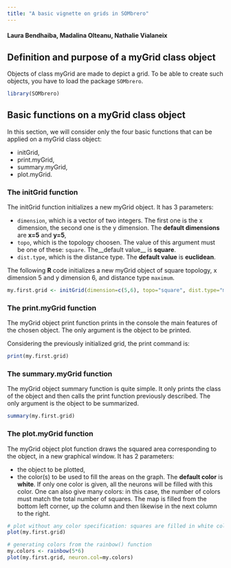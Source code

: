 ```yaml
---
title: "A basic vignette on grids in SOMbrero"
---
```


<!--
%\VignetteEngine{knitr::knitr}
%\VignetteIndexEntry{A basic vignette on grids in SOMbrero}
%\VignettePackage{SOMbrero}
-->

#### Laura Bendhaiba, Madalina Olteanu, Nathalie Vialaneix

## Definition and purpose of a myGrid class object

Objects of class myGrid are made to depict a grid. To be able to create such 
objects, you have to load the package ```SOMbrero```.

```r
library(SOMbrero)
```

## Basic functions on a myGrid class object

In this section, we will consider only the four basic functions that can be 
applied on a myGrid class object:

* initGrid,
* print.myGrid,
* summary.myGrid,
* plot.myGrid.

### The initGrid function

The initGrid function initializes a new myGrid object. It has 3 parameters:

* ```dimension```, which is a vector of two integers. The first one is the x
dimension, the second one is the y dimension. The __default dimensions__ are
__x=5__ and  __y=5__,
* ```topo```, which is the topology choosen. The value of this argument must be
one of  these: ```square```. The__default value__ is __square__.
* ```dist.type```, which is the distance type. The __default value__ is 
__euclidean__.

The following **R** code initializes a new myGrid object of square topology, x 
dimension 5 and y dimension 6, and distance type ```maximum```.

```r
my.first.grid <- initGrid(dimension=c(5,6), topo="square", dist.type="maximum")
```

### The print.myGrid function

The myGrid object print function prints in the console the main features of the 
chosen object. The only argument is the object to be printed.

Considering the previously initialized grid, the print command is:

```r
print(my.first.grid)
```

### The summary.myGrid function

The myGrid object summary function is quite simple. It only prints the class of 
the object and then calls the print function previously described. The only 
argument is the object to be summarized.

```r
summary(my.first.grid)
```

### The plot.myGrid function

The myGrid object plot function draws the squared area corresponding to the 
object, in a new graphical window. It has 2 parameters:

* the object to be plotted,
* the color(s) to be used to fill the areas on the graph. The __default color__ 
is __white__. If only one color is given, all the neurons will be filled with 
this color. One can also give many colors: in this case, the number of colors 
must match the total number of squares. The map is filled from the bottom left
corner, up the column and then likewise in the next column to the right.

```r
# plot without any color specification: squares are filled in white color
plot(my.first.grid)

# generating colors from the rainbow() function
my.colors <- rainbow(5*6)
plot(my.first.grid, neuron.col=my.colors)
```

